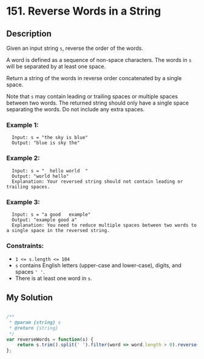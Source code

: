 # 151. Reverse Words in a String

## Description
Given an input string `s`, reverse the order of the words.

A word is defined as a sequence of non-space characters. The words in `s` will be separated by at least one space.

Return a string of the words in reverse order concatenated by a single space.

Note that `s` may contain leading or trailing spaces or multiple spaces between two words. The returned string should only have a single space separating the words. Do not include any extra spaces.

### Example 1:
```
  Input: s = "the sky is blue"
  Output: "blue is sky the"
```

### Example 2:
```
  Input: s = "  hello world  "
  Output: "world hello"
  Explanation: Your reversed string should not contain leading or trailing spaces.
```

### Example 3:
```
  Input: s = "a good   example"
  Output: "example good a"
  Explanation: You need to reduce multiple spaces between two words to a single space in the reversed string.
``` 

### Constraints:
- `1 <= s.length <= 104`
- `s` contains English letters (upper-case and lower-case), digits, and spaces `' '`.
- There is at least one word in `s`.


## My Solution
```js

/**
 * @param {string} s
 * @return {string}
 */
var reverseWords = function(s) { 
    return s.trim().split(' ').filter(word => word.length > 0).reverse().join(' ');
};

```